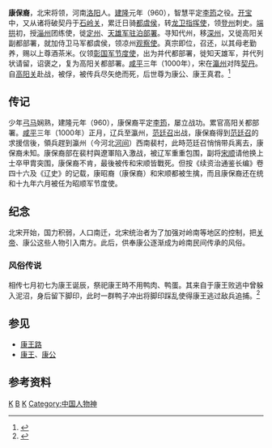 '''康保裔'''{{BD|？||11世纪|catIdx=K}}，北宋将领，河南[[洛阳|洛阳]]人。[[建隆|建隆]]元年（960），智慧平定[[李筠|李筠]]之役。[[开宝|开宝]]中，又从诸将破契丹于[[石岭关|石岭关]]，累迁日骑[[都虞侯|都虞侯]]，转[[龙卫|龙卫]][[指挥使|指挥使]]，领[[登州|登州]]刺史。[[端拱|端拱]]初，授[[淄州|淄州]]团练使，徙[[定州|定州]]、[[天雄军|天雄军]][[驻泊部署|驻泊部署]]。寻知代州，移[[深州|深州]]，又徙高阳关副都部署，就加侍卫马军都虞侯，领凉州[[观察使|观察使]]。真宗即位，召还，以其母老勤养，赐以上尊酒茶米。仪领[[彰国军|彰国军]][[节度使|节度使]]，出为并代都部署，徙知天雄军，并代列状请留，诏褒之，复为高阳关都部署。[[咸平|咸平]]三年（1000年），宋在[[瀛州|瀛州]]对阵[[契丹|契丹]]。自[[高阳关|高阳关]]赴战，被俘，被传兵尽矢绝而死，后世尊为康公、康王真君。<ref>{{cite book | title=宋史·忠义传·列传第二百五}}</ref>

== 传记 ==
少年[[弓马|弓马]]娴熟，建隆元年（960），康保裔平定[[李筠|李筠]]，屡立战功。累官高阳关都部署。[[咸平|咸平]]三年（1000年）正月，辽兵至瀛州，[[范廷召|范廷召]]出战，康保裔得到[[范廷召|范廷召]]的求援信後，領兵趕到瀛州（今河北[[河间|河间]]）西南裴村，此時范廷召悄悄带兵离去，康保裔未知。康保裔部在裴村與遼軍陷入激战，被辽军重重包围，副将[[宋顺|宋顺]]请他换上士卒甲胄突围，康保裔不肯，最後被传和宋顺皆戰死。但按《续资治通鉴长编》卷四十六及《辽史》的记载，康昭裔（康保裔）和宋顺都被生擒，而且康保裔还在统和十九年六月被任为昭顺军节度使。

== 纪念 ==
北宋开始，国力积弱，人口南迁，北宋统治者为了加强对岭南等地区的控制，把[[关帝|关帝]]、康公这些人物引入南方。此后，供奉康公逐渐成为岭南民间传承的风俗。

===风俗传说===
相传七月初七为康王诞辰，祭祀康王時不用鸭肉、鸭蛋。其来自于康王败逃中曾躲入泥沼，身后留下脚印，此时一群鸭子冲出将脚印踩乱使得康王逃过敌兵追捕。<ref>{{cite web | url=http://cathay.ce.cn/person/201004/01/t20100401_21218039_1.shtml | title=康王传说 | accessdate=2012-01-25 | archive-date=2016-03-04 | archive-url=https://web.archive.org/web/20160304202406/http://cathay.ce.cn/person/201004/01/t20100401_21218039_1.shtml | dead-url=no }}</ref>

== 参见 ==
* [[康王路|康王路]]
* [[康王|康王]]、[[康公|康公]]

== 参考资料 ==
{{reflist}}

[[Category:北宋将领|K]]
[[Category:康姓|B]]
[[Category:洛阳人|K]]
[[Category:中国人物神|Category:中国人物神]]